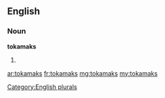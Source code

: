 ==English==

===Noun===
'''tokamaks'''

# {{plural of|[[tokamak]]}}

[[Category:English plurals]]

[[ar:tokamaks]]
[[fr:tokamaks]]
[[mg:tokamaks]]
[[my:tokamaks]]